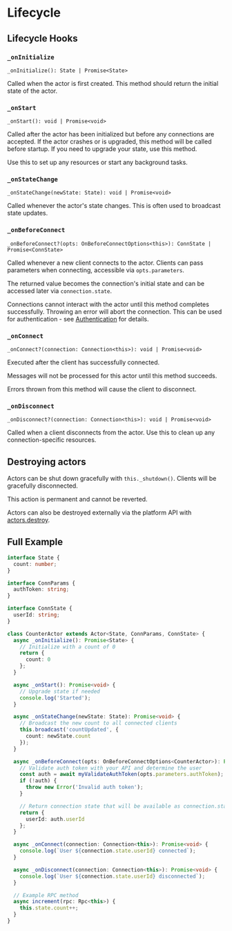 # Lifecycle

## Lifecycle Hooks

### `_onInitialize`

`_onInitialize(): State | Promise<State>`

Called when the actor is first created. This method should return the initial state of the actor.

### `_onStart`

`_onStart(): void | Promise<void>`

Called after the actor has been initialized but before any connections are accepted. If the actor crashes or is upgraded, this method will be called before startup. If you need to upgrade your state, use this method.

Use this to set up any resources or start any background tasks.

### `_onStateChange`

`_onStateChange(newState: State): void | Promise<void>`

Called whenever the actor's state changes. This is often used to broadcast state updates.

### `_onBeforeConnect`

`_onBeforeConnect?(opts: OnBeforeConnectOptions<this>): ConnState | Promise<ConnState>`

Called whenever a new client connects to the actor. Clients can pass parameters when connecting, accessible via `opts.parameters`.

The returned value becomes the connection's initial state and can be accessed later via `connection.state`.

Connections cannot interact with the actor until this method completes successfully. Throwing an error will abort the connection. This can be used for authentication - see [Authentication](/docs/authentication) for details.

### `_onConnect`

`_onConnect?(connection: Connection<this>): void | Promise<void>`

Executed after the client has successfully connected.

Messages will not be processed for this actor until this method succeeds.

Errors thrown from this method will cause the client to disconnect.

### `_onDisconnect`

`_onDisconnect?(connection: Connection<this>): void | Promise<void>`

Called when a client disconnects from the actor. Use this to clean up any connection-specific resources.

## Destroying actors

Actors can be shut down gracefully with `this._shutdown()`. Clients will be gracefully disconnected.

This action is permanent and cannot be reverted.

Actors can also be destroyed externally via the platform API with [actors.destroy](/docs/api/actor/destroy).

## Full Example

```typescript
interface State {
  count: number;
}

interface ConnParams {
  authToken: string;
}

interface ConnState {
  userId: string;
}

class CounterActor extends Actor<State, ConnParams, ConnState> {
  async _onInitialize(): Promise<State> {
    // Initialize with a count of 0
    return {
      count: 0
    };
  }

  async _onStart(): Promise<void> {
    // Upgrade state if needed
    console.log('Started');
  }

  async _onStateChange(newState: State): Promise<void> {
    // Broadcast the new count to all connected clients
    this.broadcast('countUpdated', {
      count: newState.count
    });
  }

  async _onBeforeConnect(opts: OnBeforeConnectOptions<CounterActor>): Promise<ConnState> {
    // Validate auth token with your API and determine the user
    const auth = await myValidateAuthToken(opts.parameters.authToken);
    if (!auth) {
      throw new Error('Invalid auth token');
    }

    // Return connection state that will be available as connection.state
    return {
      userId: auth.userId
    };
  }

  async _onConnect(connection: Connection<this>): Promise<void> {
    console.log(`User ${connection.state.userId} connected`);
  }

  async _onDisconnect(connection: Connection<this>): Promise<void> {
    console.log(`User ${connection.state.userId} disconnected`);
  }

  // Example RPC method
  async increment(rpc: Rpc<this>) {
    this.state.count++;
  }
}
```
